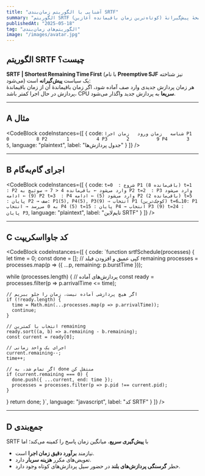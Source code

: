 ```yaml
---
title: "آشنایی با الگوریتم زمان‌بندی SRTF"
summary: "الگوریتم SRTF (کوتاه‌ترین زمان باقیمانده آغازین) نسخهٔ پیش‌گیرانهٔ SJF است و در هر لحظه پردازشی با کمترین زمان اجرای باقیمانده را انتخاب می‌کند."
publishedAt: "2025-05-18"
tag: "الگوریتم‌های زمان‌بندی"
image: "/images/avatar.jpg"
---
```



## الگوریتم SRTF چیست؟

**SRTF | Shortest Remaining Time First** (با نام **Preemptive SJF** نیز شناخته می‌شود) یک سیاست **پیش‌گیرانه** است:  
هر زمان پردازش جدیدی وارد صف آماده شود، اگر زمان باقیماندهٔ آن از زمان باقیماندهٔ پردازش در حال اجرا کمتر باشد، CPU **سریعا** به پردازش جدید واگذار می‌شود.

---

## A مثال

<CodeBlock
  codeInstances={[
    {
      code: `شناسه   زمان ورود   زمان اجرا
P1       0          8
P2       1          4
P3       2          9
P4       3          5`,
      language: "plaintext",
      label: "جدول پردازش‌ها"
    }
  ]}
/>

---

## B اجرای گام‌به‌گام

<CodeBlock
  codeInstances={[
    {
      code: `t=0  : شروع P1 (باقی‌مانده 8)
t=1  : P2 وارد می‌شود ← باقی‌مانده 4 < 7 ⇒ سوئیچ به P2
t=2  : P3 وارد می‌شود (9) ← ادامه P2
t=3  : P4 وارد می‌شود (5) ← ادامه P2 (باقی‌مانده 2)
t=5  : پایان P2 → صف: P1(5), P4(5), P3(9) ⇒ انتخاب P1 (کوچک‌ترین)
t=6…10: P1 به 0 می‌رسد → انتخاب P4 (5)
t=15 : پایان P4 → انتخاب P3 (9)
t=24 : پایان P3`,
      language: "plaintext",
      label: "تایم‌لاین SRTF"
    }
  ]}
/>

---

## C کد جاوااسکریپت

<CodeBlock
  codeInstances={[
    {
      code: `function srtfSchedule(processes) {
  let time = 0;
  const done = [];
  // کپی عمیق و افزودن فیلد remaining
  processes = processes.map(p => ({ ...p, remaining: p.burstTime }));

  while (processes.length) {
    // پردازش‌های آماده
    const ready = processes.filter(p => p.arrivalTime <= time);

    // اگر هیچ پردازشی آماده نیست، زمان را جلو ببریم
    if (!ready.length) {
      time = Math.min(...processes.map(p => p.arrivalTime));
      continue;
    }

    // انتخاب با کمترین remaining
    ready.sort((a, b) => a.remaining - b.remaining);
    const current = ready[0];

    // اجرای یک واحد زمانی
    current.remaining--;
    time++;

    // اگر تمام شد، به done منتقل کن
    if (current.remaining === 0) {
      done.push({ ...current, end: time });
      processes = processes.filter(p => p.pid !== current.pid);
    }
  }
  return done;
}`,
      language: "javascript",
      label: "کد SRTF"
    }
  ]}
/>

---

## D جمع‌بندی

SRTF با **پیش‌گیری سریع**، میانگین زمان پاسخ را کمینه می‌کند؛ اما  
- نیازمند **برآورد دقیق زمان اجرا** است.  
- تعویض‌های مکرر **هزینه سربار** دارد.  
- خطر **گرسنگی پردازش‌های بلند** در حضور سیل پردازش‌های کوتاه وجود دارد.

